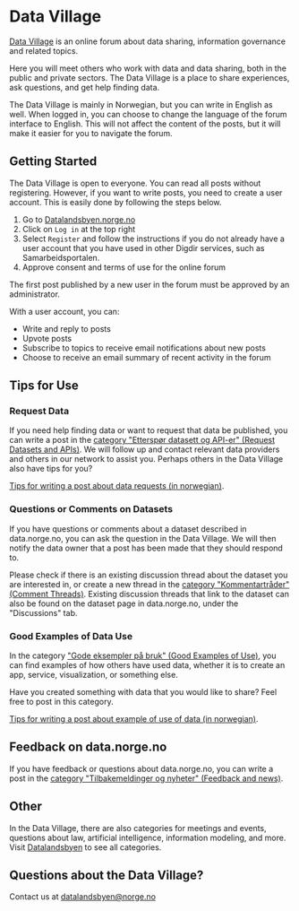 # Data Village

[Data Village](https://datalandsbyen.norge.no/) is an online forum about data sharing, information governance and related topics.

Here you will meet others who work with data and data sharing, both in the public and private sectors. The Data Village is a place to share experiences, ask questions, and get help finding data.

The Data Village is mainly in Norwegian, but you can write in English as well. When logged in, you can choose to change the language of the forum interface to English. This will not affect the content of the posts, but it will make it easier for you to navigate the forum.

## Getting Started

The Data Village is open to everyone. You can read all posts without registering. However, if you want to write posts, you need to create a user account. This is easily done by following the steps below.

1. Go to [Datalandsbyen.norge.no](https://datalandsbyen.norge.no/)
2. Click on `Log in` at the top right
3. Select `Register` and follow the instructions if you do not already have a user account that you have used in other Digdir services, such as Samarbeidsportalen.
4. Approve consent and terms of use for the online forum

The first post published by a new user in the forum must be approved by an administrator.

With a user account, you can:

- Write and reply to posts
- Upvote posts
- Subscribe to topics to receive email notifications about new posts
- Choose to receive an email summary of recent activity in the forum

## Tips for Use

### Request Data

If you need help finding data or want to request that data be published, you can write a post in the [category "Etterspør datasett og API-er" (Request Datasets and APIs)](https://datalandsbyen.norge.no/category/6/ettersp%C3%B8r-datasett-og-api-er). We will follow up and contact relevant data providers and others in our network to assist you. Perhaps others in the Data Village also have tips for you?

[Tips for writing a post about data requests (in norwegian)](https://datalandsbyen.norge.no/topic/56/ettersp%C3%B8rr-data-og-api).

### Questions or Comments on Datasets

If you have questions or comments about a dataset described in data.norge.no, you can ask the question in the Data Village. We will then notify the data owner that a post has been made that they should respond to.

Please check if there is an existing discussion thread about the dataset you are interested in, or create a new thread in the [category "Kommentartråder" (Comment Threads)](https://datalandsbyen.norge.no/category/12/kommentartr%C3%A5der). Existing discussion threads that link to the dataset can also be found on the dataset page in data.norge.no, under the "Discussions" tab.

### Good Examples of Data Use

In the category ["Gode eksempler på bruk" (Good Examples of Use)](https://datalandsbyen.norge.no/category/2/gode-eksempler-p%C3%A5-bruk), you can find examples of how others have used data, whether it is to create an app, service, visualization, or something else.

Have you created something with data that you would like to share? Feel free to post in this category.

[Tips for writing a post about example of use of data (in norwegian)](https://datalandsbyen.norge.no/topic/60/tips-til-%C3%A5-dele-gode-eksempel-p%C3%A5-bruk-av-data).

## Feedback on data.norge.no

If you have feedback or questions about data.norge.no, you can write a post in the [category "Tilbakemeldinger og nyheter" (Feedback and news)](https://datalandsbyen.norge.no/category/5/tilbakemeldinger-p%C3%A5-data-norge-no).

## Other

In the Data Village, there are also categories for meetings and events, questions about law, artificial intelligence, information modeling, and more. Visit [Datalandsbyen](https://datalandsbyen.norge.no/) to see all categories.

## Questions about the Data Village?

Contact us at datalandsbyen@norge.no
